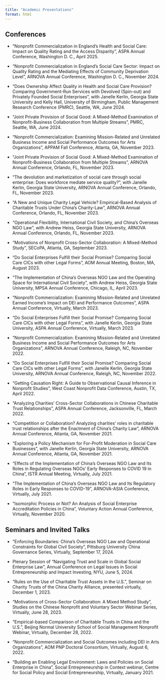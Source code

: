 ```yaml
---
title: "Academic Presentations"
format: html
---
```


## Conferences

- “Nonprofit Commercialization in England’s Health and Social Care: Impact on Quality Rating and the Access Disparity”, ASPA Annual Conference, Washington D. C., April 2025.

- “Nonprofit Commercialization in England’s Social Care Sector: Impact on Quality Rating and the Mediating Effects of Community Deprivation Level”, ARNOVA Annual Conference, Washington D. C., November 2024.

- “Does Ownership Affect Quality in Health and Social Care Provision? Comparing Government-Run Services with Devolved (Spin-out) and Privately Founded Social Enterprises”, with Janelle Kerlin, Georgia State University and Kelly Hall, University of Birmingham, Public Management Research Conference (PMRC), Seattle, WA, June 2024.

- “Joint Private Provision of Social Good: A Mixed-Method Examination of Nonprofit-Business Collaboration from Multiple Streams”, PMRC, Seattle, WA, June 2024.

- “Nonprofit Commercialization: Examining Mission-Related and Unrelated Business Income and Social Performance Outcomes for Arts Organizations”, APPAM Fall Conference, Atlanta, GA, November 2023.

- “Joint Private Provision of Social Good: A Mixed-Method Examination of Nonprofit-Business Collaboration from Multiple Streams”, ARNOVA Annual Conference, Orlando, FL, November 2023.

- “The devolution and marketization of social care through social enterprise: Does workforce mediate service quality?”, with Janelle Kerlin, Georgia State University, ARNOVA Annual Conference, Orlando, FL, November 2023.

- “A New and Unique Charity Legal Vehicle? Empirical-Based Analysis of Charitable Trusts Under China’s Charity-Law”, ARNOVA Annual Conference, Orlando, FL, November 2023.

- “Operational Flexibility, International Civil Society, and China’s Overseas NGO Law”, with Andrew Heiss, Georgia State University, ARNOVA Annual Conference, Orlando, FL, November 2023.

- “Motivations of Nonprofit Cross-Sector Collaboration: A Mixed-Method Study”, SECoPA, Atlanta, GA, September 2023.

- “Do Social Enterprises Fulfill their Social Promise? Comparing Social Care CICs with other Legal Forms”, AOM Annual Meeting, Boston, MA, August 2023.

- “The Implementation of China’s Overseas NGO Law and the Operating Space for International Civil Society”, with Andrew Heiss, Georgia State University, MPSA Annual Conference, Chicago, IL, April 2023.

- “Nonprofit Commercialization: Examining Mission-Related and Unrelated Earned Income's Impact on DEI and Performance Outcomes”, ASPA Annual Conference, Virtually, March 2023.

- “Do Social Enterprises Fulfill their Social Promise? Comparing Social Care CICs with other Legal Forms”, with Janelle Kerlin, Georgia State University, ASPA Annual Conference, Virtually, March 2023.

- “Nonprofit Commercialization: Examining Mission-Related and Unrelated Business Income and Social Performance Outcomes for Arts Organizations”, ARNOVA Annual Conference, Raleigh, NC, November 2022.

- “Do Social Enterprises Fulfill their Social Promise? Comparing Social Care CICs with other Legal Forms”, with Janelle Kerlin, Georgia State University, ARNOVA Annual Conference, Raleigh, NC, November 2022.

- “Getting Causation Right: A Guide to Observational Causal Inference in Nonprofit Studies”, West Coast Nonprofit Data Conference, Austin, TX, April 2022.

- “Analyzing Charities’ Cross-Sector Collaborations in Chinese Charitable Trust Relationships”, ASPA Annual Conference, Jacksonville, FL, March 2022.

- “Competition or Collaboration? Analyzing charities’ roles in charitable trust relationships after the Enactment of China’s Charity Law”, ARNOVA Annual Conference, Atlanta, GA, November 2021.

- “Exploring a Policy Mechanism for For-Profit Moderation in Social Care Businesses”, with Janelle Kerlin, Georgia State University, ARNOVA Annual Conference, Atlanta, GA, November 2021.

- “Effects of the Implementation of China’s Overseas NGO Law and Its Roles in Regulating Overseas NGOs’ Early Responses to COVID 19 in China”, ISTR Annual Meeting, Virtually, July 2021.

- “The Implementation of China’s Overseas NGO Law and Its Regulatory Roles in Early Responses to COVID-19”, ARNOVA-ASIA Conference, Virtually, July 2021.

- “Isomorphic Process or Not? An Analysis of Social Enterprise Accreditation Policies in China”, Voluntary Action Annual Conference, Virtually, November 2020.

## Seminars and Invited Talks

- “Enforcing Boundaries: China’s Overseas NGO Law and Operational Constraints for Global Civil Society”, Pittsburg University China Governance Series, Virtually, September 17, 2024.

- Plenary Session of “Navigating Trust and Scale in Global Social Enterprise Law”, Annual Conference on Legal Issues in Social Entrepreneurship and Impact Investing, NYU, June 5, 2024.

- “Rules on the Use of Charitable Trust Assets in the U.S.”, Seminar on Charity Trusts of the China Charity Alliance, presented virtually, December 1, 2023.

- “Motivations of Cross-Sector Collaboration: A Mixed Method Study”, Studies on the Chinese Nonprofit and Voluntary Sector Webinar Series, Virtually, June 28, 2023.

- “Empirical-based Comparison of Charitable Trusts in China and the U.S.”, Beijing Normal University School of Social Management Nonprofit Webinar, Virtually, December 28, 2022.

- “Nonprofit Commercialization and Social Outcomes including DEI in Arts Organizations”, AOM PNP Doctoral Consortium, Virtually, August 6, 2022.

- "Building an Enabling Legal Environment: Laws and Policies on Social Enterprise in China”, Social Entrepreneurship in Context webinar, Centre for Social Policy and Social Entrepreneurship, Virtually, January 2021.
